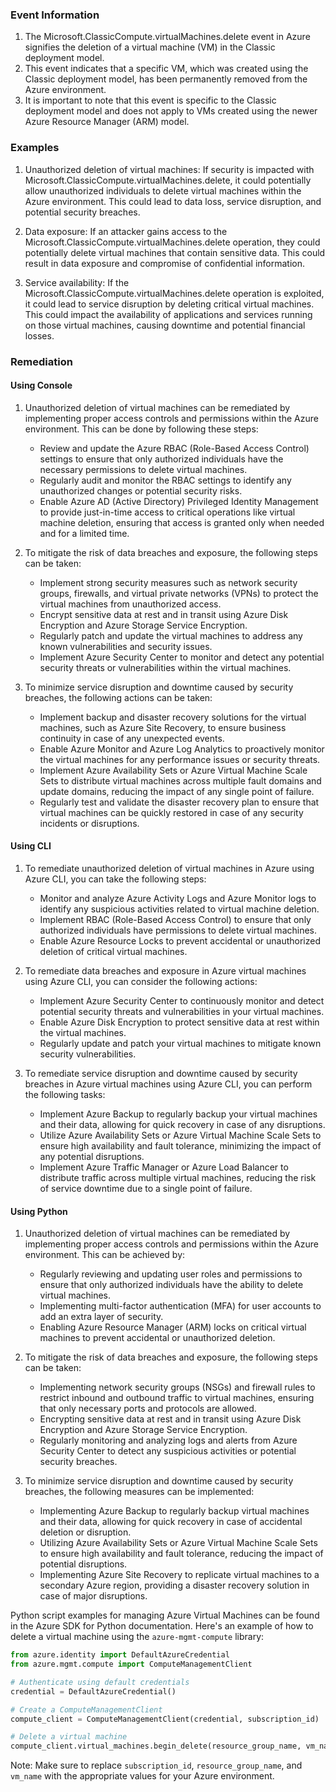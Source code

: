 
### Event Information

1. The Microsoft.ClassicCompute.virtualMachines.delete event in Azure signifies the deletion of a virtual machine (VM) in the Classic deployment model.
2. This event indicates that a specific VM, which was created using the Classic deployment model, has been permanently removed from the Azure environment.
3. It is important to note that this event is specific to the Classic deployment model and does not apply to VMs created using the newer Azure Resource Manager (ARM) model.


### Examples

1. Unauthorized deletion of virtual machines: If security is impacted with Microsoft.ClassicCompute.virtualMachines.delete, it could potentially allow unauthorized individuals to delete virtual machines within the Azure environment. This could lead to data loss, service disruption, and potential security breaches.

2. Data exposure: If an attacker gains access to the Microsoft.ClassicCompute.virtualMachines.delete operation, they could potentially delete virtual machines that contain sensitive data. This could result in data exposure and compromise of confidential information.

3. Service availability: If the Microsoft.ClassicCompute.virtualMachines.delete operation is exploited, it could lead to service disruption by deleting critical virtual machines. This could impact the availability of applications and services running on those virtual machines, causing downtime and potential financial losses.

### Remediation

#### Using Console

1. Unauthorized deletion of virtual machines can be remediated by implementing proper access controls and permissions within the Azure environment. This can be done by following these steps:
   - Review and update the Azure RBAC (Role-Based Access Control) settings to ensure that only authorized individuals have the necessary permissions to delete virtual machines.
   - Regularly audit and monitor the RBAC settings to identify any unauthorized changes or potential security risks.
   - Enable Azure AD (Active Directory) Privileged Identity Management to provide just-in-time access to critical operations like virtual machine deletion, ensuring that access is granted only when needed and for a limited time.

2. To mitigate the risk of data breaches and exposure, the following steps can be taken:
   - Implement strong security measures such as network security groups, firewalls, and virtual private networks (VPNs) to protect the virtual machines from unauthorized access.
   - Encrypt sensitive data at rest and in transit using Azure Disk Encryption and Azure Storage Service Encryption.
   - Regularly patch and update the virtual machines to address any known vulnerabilities and security issues.
   - Implement Azure Security Center to monitor and detect any potential security threats or vulnerabilities within the virtual machines.

3. To minimize service disruption and downtime caused by security breaches, the following actions can be taken:
   - Implement backup and disaster recovery solutions for the virtual machines, such as Azure Site Recovery, to ensure business continuity in case of any unexpected events.
   - Enable Azure Monitor and Azure Log Analytics to proactively monitor the virtual machines for any performance issues or security threats.
   - Implement Azure Availability Sets or Azure Virtual Machine Scale Sets to distribute virtual machines across multiple fault domains and update domains, reducing the impact of any single point of failure.
   - Regularly test and validate the disaster recovery plan to ensure that virtual machines can be quickly restored in case of any security incidents or disruptions.

#### Using CLI

1. To remediate unauthorized deletion of virtual machines in Azure using Azure CLI, you can take the following steps:
   - Monitor and analyze Azure Activity Logs and Azure Monitor logs to identify any suspicious activities related to virtual machine deletion.
   - Implement RBAC (Role-Based Access Control) to ensure that only authorized individuals have permissions to delete virtual machines.
   - Enable Azure Resource Locks to prevent accidental or unauthorized deletion of critical virtual machines.

2. To remediate data breaches and exposure in Azure virtual machines using Azure CLI, you can consider the following actions:
   - Implement Azure Security Center to continuously monitor and detect potential security threats and vulnerabilities in your virtual machines.
   - Enable Azure Disk Encryption to protect sensitive data at rest within the virtual machines.
   - Regularly update and patch your virtual machines to mitigate known security vulnerabilities.

3. To remediate service disruption and downtime caused by security breaches in Azure virtual machines using Azure CLI, you can perform the following tasks:
   - Implement Azure Backup to regularly backup your virtual machines and their data, allowing for quick recovery in case of any disruptions.
   - Utilize Azure Availability Sets or Azure Virtual Machine Scale Sets to ensure high availability and fault tolerance, minimizing the impact of any potential disruptions.
   - Implement Azure Traffic Manager or Azure Load Balancer to distribute traffic across multiple virtual machines, reducing the risk of service downtime due to a single point of failure.

#### Using Python

1. Unauthorized deletion of virtual machines can be remediated by implementing proper access controls and permissions within the Azure environment. This can be achieved by:
   - Regularly reviewing and updating user roles and permissions to ensure that only authorized individuals have the ability to delete virtual machines.
   - Implementing multi-factor authentication (MFA) for user accounts to add an extra layer of security.
   - Enabling Azure Resource Manager (ARM) locks on critical virtual machines to prevent accidental or unauthorized deletion.

2. To mitigate the risk of data breaches and exposure, the following steps can be taken:
   - Implementing network security groups (NSGs) and firewall rules to restrict inbound and outbound traffic to virtual machines, ensuring that only necessary ports and protocols are allowed.
   - Encrypting sensitive data at rest and in transit using Azure Disk Encryption and Azure Storage Service Encryption.
   - Regularly monitoring and analyzing logs and alerts from Azure Security Center to detect any suspicious activities or potential security breaches.

3. To minimize service disruption and downtime caused by security breaches, the following measures can be implemented:
   - Implementing Azure Backup to regularly backup virtual machines and their data, allowing for quick recovery in case of accidental deletion or disruption.
   - Utilizing Azure Availability Sets or Azure Virtual Machine Scale Sets to ensure high availability and fault tolerance, reducing the impact of potential disruptions.
   - Implementing Azure Site Recovery to replicate virtual machines to a secondary Azure region, providing a disaster recovery solution in case of major disruptions.

Python script examples for managing Azure Virtual Machines can be found in the Azure SDK for Python documentation. Here's an example of how to delete a virtual machine using the `azure-mgmt-compute` library:

```python
from azure.identity import DefaultAzureCredential
from azure.mgmt.compute import ComputeManagementClient

# Authenticate using default credentials
credential = DefaultAzureCredential()

# Create a ComputeManagementClient
compute_client = ComputeManagementClient(credential, subscription_id)

# Delete a virtual machine
compute_client.virtual_machines.begin_delete(resource_group_name, vm_name)
```

Note: Make sure to replace `subscription_id`, `resource_group_name`, and `vm_name` with the appropriate values for your Azure environment.

